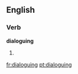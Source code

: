 ==English==

===Verb===
'''dialoguing'''

# {{present participle of|[[dialogue]]}}

[[fr:dialoguing]]
[[pt:dialoguing]]